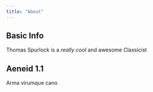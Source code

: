 ```yaml
---
title: "About"
---
```


## Basic Info

Thomas Spurlock is a *really cool* and awesome Classicist

## Aeneid 1.1

Arma virumque cano

##
